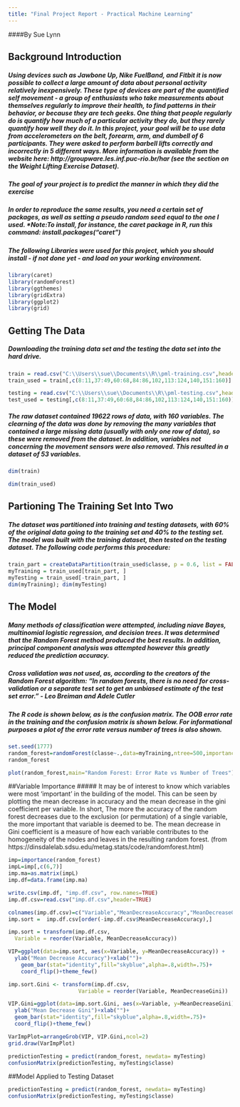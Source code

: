 ```yaml
---
title: "Final Project Report - Practical Machine Learning"
---
```

####By Sue Lynn

## Background Introduction
##### Using devices such as Jawbone Up, Nike FuelBand, and Fitbit it is now possible to collect a large amount of data about personal activity relatively inexpensively. These type of devices are part of the quantified self movement - a group of enthusiasts who take measurements about themselves regularly to improve their health, to find patterns in their behavior, or because they are tech geeks. One thing that people regularly do is quantify how much of a particular activity they do, but they rarely quantify how well they do it. In this project, your goal will be to use data from accelerometers on the belt, forearm, arm, and dumbell of 6 participants. They were asked to perform barbell lifts correctly and incorrectly in 5 different ways. More information is available from the website here: http://groupware.les.inf.puc-rio.br/har (see the section on the Weight Lifting Exercise Dataset). 

##### The goal of your project is to predict the manner in which they did the exercise
##### In order to reproduce the same results, you need a certain set of packages, as well as setting a pseudo random seed equal to the one I used. *Note:To install, for instance, the caret package in R, run this command: install.packages("caret")

##### The following Libraries were used for this project, which you should install - if not done yet - and load on your working environment.

```r
library(caret)
library(randomForest)
library(ggthemes)
library(gridExtra)
library(ggplot2)
library(grid)
```

## Getting The Data
##### Downloading the training data set and the testing the data set into the hard drive.
```r
train = read.csv("C:\\Users\\sue\\Documents\\R\\pml-training.csv",header=TRUE)
train_used = train[,c(8:11,37:49,60:68,84:86,102,113:124,140,151:160)]

testing = read.csv("C:\\Users\\sue\\Documents\\R\\pml-testing.csv",header=TRUE)
test_used = testing[,c(8:11,37:49,60:68,84:86,102,113:124,140,151:160)]
```

##### The raw dataset contained 19622 rows of data, with 160 variables. The clearning of the data was done by removing the many variables that contained a large missing data (usually with only one row of data), so these were removed from the dataset. In addition, variables not concerning the movement sensors were also removed. This resulted in a dataset of 53 variables.

```r
dim(train)
```

```r
dim(train_used)
```

## Partioning The Training Set Into Two
##### The dataset was partitioned into training and testing datasets, with 60% of the original data going to the training set and 40% to the testing set. The model was built with the training dataset, then tested on the testing dataset. The following code performs this procedure:

```r
train_part = createDataPartition(train_used$classe, p = 0.6, list = FALSE)
myTraining = train_used[train_part, ]
myTesting = train_used[-train_part, ]
dim(myTraining); dim(myTesting)
```

## The Model
##### Many methods of classification were attempted, including niave Bayes, multinomial logistic regression, and decision trees. It was determined that the Random Forest method produced the best results. In addition, principal component analysis was attempted however this greatly reduced the prediction accuracy.

##### Cross validation was not used, as, according to the creators of the Random Forest algorithm: "In random forests, there is no need for cross-validation or a separate test set to get an unbiased estimate of the test set error." - Leo Breiman and Adele Cutler

##### The R code is shown below, as is the confusion matrix. The OOB error rate in the training and the confusion matrix is shown below. For informational purposes a plot of the error rate versus number of trees is also shown.

```r
set.seed(1777)
random_forest=randomForest(classe~.,data=myTraining,ntree=500,importance=TRUE)
random_forest
```

```r
plot(random_forest,main="Random Forest: Error Rate vs Number of Trees")
```

##Variable Importance
##### It may be of interest to know which variables were most 'important' in the building of the model. This can be seen by plotting the mean decrease in accuracy and the mean decrease in the gini coefficient per variable. In short, The more the accuracy of the random forest decreases due to the exclusion (or permutation) of a single variable, the more important that variable is deemed to be. The mean decrease in Gini coefficient is a measure of how each variable contributes to the homogeneity of the nodes and leaves in the resulting random forest. (from https://dinsdalelab.sdsu.edu/metag.stats/code/randomforest.html)

```r
imp=importance(random_forest)
impL=imp[,c(6,7)]
imp.ma=as.matrix(impL)
imp.df=data.frame(imp.ma)

write.csv(imp.df, "imp.df.csv", row.names=TRUE)
imp.df.csv=read.csv("imp.df.csv",header=TRUE)

colnames(imp.df.csv)=c("Variable","MeanDecreaseAccuracy","MeanDecreaseGini")
imp.sort =  imp.df.csv[order(-imp.df.csv$MeanDecreaseAccuracy),] 

imp.sort = transform(imp.df.csv, 
  Variable = reorder(Variable, MeanDecreaseAccuracy))

VIP=ggplot(data=imp.sort, aes(x=Variable, y=MeanDecreaseAccuracy)) + 
  ylab("Mean Decrease Accuracy")+xlab("")+
    geom_bar(stat="identity",fill="skyblue",alpha=.8,width=.75)+ 
    coord_flip()+theme_few() 

imp.sort.Gini <- transform(imp.df.csv, 
                      Variable = reorder(Variable, MeanDecreaseGini))

VIP.Gini=ggplot(data=imp.sort.Gini, aes(x=Variable, y=MeanDecreaseGini)) + 
  ylab("Mean Decrease Gini")+xlab("")+
  geom_bar(stat="identity",fill="skyblue",alpha=.8,width=.75)+ 
  coord_flip()+theme_few() 

VarImpPlot=arrangeGrob(VIP, VIP.Gini,ncol=2)
grid.draw(VarImpPlot)

predictionTesting = predict(random_forest, newdata= myTesting)
confusionMatrix(predictionTesting, myTesting$classe)

```

##Model Applied to Testing Dataset
```r
predictionTesting = predict(random_forest, newdata= myTesting)
confusionMatrix(predictionTesting, myTesting$classe)
```